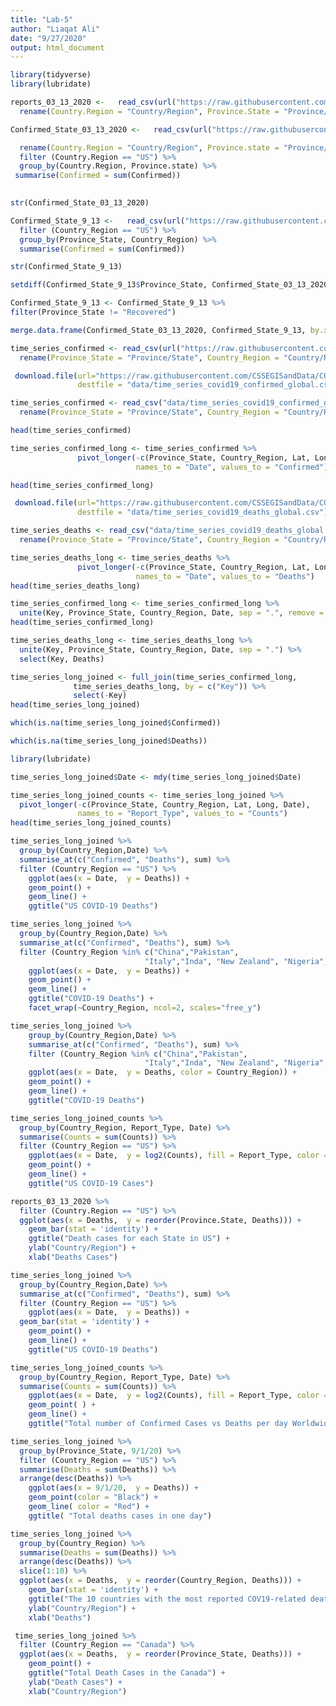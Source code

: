 ```yaml
---
title: "Lab-5"
author: "Liaqat Ali"
date: "9/27/2020"
output: html_document
---
```


```r
library(tidyverse)
library(lubridate)
```


```r
reports_03_13_2020 <-   read_csv(url("https://raw.githubusercontent.com/CSSEGISandData/COVID-19/master/csse_covid_19_data/csse_covid_19_daily_reports/03-13-2020.csv")) %>%
  rename(Country.Region = "Country/Region", Province.State = "Province/State")
```


```r
Confirmed_State_03_13_2020 <-   read_csv(url("https://raw.githubusercontent.com/CSSEGISandData/COVID-19/master/csse_covid_19_data/csse_covid_19_daily_reports/03-13-2020.csv")) %>%

  rename(Country.Region = "Country/Region", Province.state = "Province/State") %>%
  filter (Country.Region == "US") %>% 
  group_by(Country.Region, Province.state) %>%
 summarise(Confirmed = sum(Confirmed)) 
 
```
```r
str(Confirmed_State_03_13_2020)
```

```r
Confirmed_State_9_13 <-   read_csv(url("https://raw.githubusercontent.com/CSSEGISandData/COVID-19/master/csse_covid_19_data/csse_covid_19_daily_reports/09-13-2020.csv")) %>% 
  filter (Country_Region == "US") %>% 
  group_by(Province_State, Country_Region) %>% 
  summarise(Confirmed = sum(Confirmed)) 
```

```r
str(Confirmed_State_9_13)
```

```r
setdiff(Confirmed_State_9_13$Province_State, Confirmed_State_03_13_2020$Province.state)
```
```r
Confirmed_State_9_13 <- Confirmed_State_9_13 %>%
filter(Province_State != "Recovered")
```


```r
merge.data.frame(Confirmed_State_03_13_2020, Confirmed_State_9_13, by.x = "Province.state", by.y = "Province_State")
```








```r
time_series_confirmed <- read_csv(url("https://raw.githubusercontent.com/CSSEGISandData/COVID-19/master/csse_covid_19_data/csse_covid_19_time_series/time_series_covid19_confirmed_global.csv")) %>%
  rename(Province_State = "Province/State", Country_Region = "Country/Region")

```

```r
 download.file(url="https://raw.githubusercontent.com/CSSEGISandData/COVID-19/master/csse_covid_19_data/csse_covid_19_time_series/time_series_covid19_confirmed_global.csv", 
               destfile = "data/time_series_covid19_confirmed_global.csv")
```

```r
time_series_confirmed <- read_csv("data/time_series_covid19_confirmed_global.csv")%>%
  rename(Province_State = "Province/State", Country_Region = "Country/Region")
```

```r
head(time_series_confirmed)
```



```r
time_series_confirmed_long <- time_series_confirmed %>% 
               pivot_longer(-c(Province_State, Country_Region, Lat, Long),
                            names_to = "Date", values_to = "Confirmed") 

```



```r
head(time_series_confirmed_long)

```



```r
 download.file(url="https://raw.githubusercontent.com/CSSEGISandData/COVID-19/master/csse_covid_19_data/csse_covid_19_time_series/time_series_covid19_deaths_global.csv", 
               destfile = "data/time_series_covid19_deaths_global.csv")
```



```r
time_series_deaths <- read_csv("data/time_series_covid19_deaths_global.csv")%>%
  rename(Province_State = "Province/State", Country_Region = "Country/Region")
```


```r
time_series_deaths_long <- time_series_deaths %>% 
               pivot_longer(-c(Province_State, Country_Region, Lat, Long),
                            names_to = "Date", values_to = "Deaths") 
head(time_series_deaths_long)
```

```r
time_series_confirmed_long <- time_series_confirmed_long %>% 
  unite(Key, Province_State, Country_Region, Date, sep = ".", remove = FALSE)
head(time_series_confirmed_long)
```

```r
time_series_deaths_long <- time_series_deaths_long %>% 
  unite(Key, Province_State, Country_Region, Date, sep = ".") %>% 
  select(Key, Deaths)

```


```r
time_series_long_joined <- full_join(time_series_confirmed_long,
              time_series_deaths_long, by = c("Key")) %>% 
              select(-Key)
head(time_series_long_joined)
```

```r
which(is.na(time_series_long_joined$Confirmed))
```



```r
which(is.na(time_series_long_joined$Deaths))

```

```r
library(lubridate)
```

```r
time_series_long_joined$Date <- mdy(time_series_long_joined$Date)
```


```r
time_series_long_joined_counts <- time_series_long_joined %>% 
  pivot_longer(-c(Province_State, Country_Region, Lat, Long, Date),
               names_to = "Report_Type", values_to = "Counts")
head(time_series_long_joined_counts)
```



```r
time_series_long_joined %>%
  group_by(Country_Region,Date) %>% 
  summarise_at(c("Confirmed", "Deaths"), sum) %>% 
  filter (Country_Region == "US") %>% 
    ggplot(aes(x = Date,  y = Deaths)) + 
    geom_point() +
    geom_line() +
    ggtitle("US COVID-19 Deaths")
```


```r
time_series_long_joined %>% 
  group_by(Country_Region,Date) %>% 
  summarise_at(c("Confirmed", "Deaths"), sum) %>% 
  filter (Country_Region %in% c("China","Pakistan", 
                              "Italy","Inda", "New Zealand", "Nigeria", "US")) %>% 
    ggplot(aes(x = Date,  y = Deaths)) + 
    geom_point() +
    geom_line() +
    ggtitle("COVID-19 Deaths") +
    facet_wrap(~Country_Region, ncol=2, scales="free_y")

```

```r
time_series_long_joined %>% 
    group_by(Country_Region,Date) %>% 
    summarise_at(c("Confirmed", "Deaths"), sum) %>% 
    filter (Country_Region %in% c("China","Pakistan", 
                              "Italy","Inda", "New Zealand", "Nigeria", "US")) %>% 
    ggplot(aes(x = Date,  y = Deaths, color = Country_Region)) + 
    geom_point() +
    geom_line() +
    ggtitle("COVID-19 Deaths")
```



```r
time_series_long_joined_counts %>% 
  group_by(Country_Region, Report_Type, Date) %>% 
  summarise(Counts = sum(Counts)) %>% 
  filter (Country_Region == "US") %>% 
    ggplot(aes(x = Date,  y = log2(Counts), fill = Report_Type, color = Report_Type)) + 
    geom_point() +
    geom_line() +
    ggtitle("US COVID-19 Cases")
```


```r
reports_03_13_2020 %>% 
  filter (Country.Region == "US") %>% 
  ggplot(aes(x = Deaths,  y = reorder(Province.State, Deaths))) + 
    geom_bar(stat = 'identity') +
    ggtitle("Death cases for each State in US") +
    ylab("Country/Region") +
    xlab("Deaths Cases")
```


```r
time_series_long_joined %>% 
  group_by(Country_Region,Date) %>% 
  summarise_at(c("Confirmed", "Deaths"), sum) %>% 
  filter (Country_Region == "US") %>% 
    ggplot(aes(x = Date,  y = Deaths)) +
  geom_bar(stat = 'identity') +
    geom_point() +
    geom_line() +
    ggtitle("US COVID-19 Deaths")
```

```r
time_series_long_joined_counts %>% 
  group_by(Country_Region, Report_Type, Date) %>% 
  summarise(Counts = sum(Counts)) %>% 
    ggplot(aes(x = Date,  y = log2(Counts), fill = Report_Type, color = Report_Type)) +
    geom_point( ) +
    geom_line() +
    ggtitle("Total number of Confirmed Cases vs Deaths per day Worldwide")
```



```r
time_series_long_joined %>% 
  group_by(Province_State, 9/1/20) %>%
  filter (Country_Region == "US") %>%
  summarise(Deaths = sum(Deaths)) %>% 
  arrange(desc(Deaths)) %>%  
    ggplot(aes(x = 9/1/20,  y = Deaths)) + 
    geom_point(color = "Black") +
    geom_line( color = "Red") +
    ggtitle( "Total deaths cases in one day")
```




```r
time_series_long_joined %>%  
  group_by(Country_Region) %>% 
  summarise(Deaths = sum(Deaths)) %>% 
  arrange(desc(Deaths)) %>% 
  slice(1:10) %>% 
  ggplot(aes(x = Deaths,  y = reorder(Country_Region, Deaths))) + 
    geom_bar(stat = 'identity') +
    ggtitle("The 10 countries with the most reported COV19-related deaths") +
    ylab("Country/Region") +
    xlab("Deaths")
```

```r
 time_series_long_joined %>%
  filter (Country_Region == "Canada") %>% 
  ggplot(aes(x = Deaths,  y = reorder(Province_State, Deaths))) + 
    geom_point() +
    ggtitle("Total Death Cases in the Canada") +
    ylab("Death Cases") +
    xlab("Country/Region")

```


